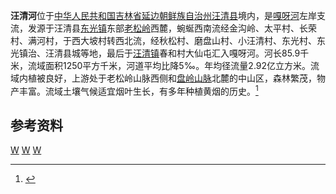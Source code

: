 {{Infobox river
| name               = 汪清河
| name_native        = 
| image              = Map of the Gaya River.jpg
| image_size         = 300px
| image_caption      = 嘎呀河水系示意图
| river_system       = [[图们江|图们江]]流域[[嘎呀河|嘎呀河]]水系
| progression        = 
| source1_location   = [[吉林省|吉林省]][[汪清县|汪清县]][[东光镇_(汪清县)|东光镇]][[老松岭|老松岭]]西麓
| mouth_location     = 吉林省汪清县[[汪清镇|汪清镇]]大仙屯[[嘎呀河|嘎呀河]]
| altitude_difference= 
| basin_size         = 1250 km<sup>2</sup>
| basin_countries    = {{PRC}}
| basin_cities       = 
| basin_landmarks    = 
| basin_population   = 
<!---------------------- PHYSIOGNOMY -->
| length             = 85.9 km
| discharge1_location= 
| discharge1_min     = 
| discharge1_avg     = 
| discharge1_max     = 
<!---------------------- FEATURES -->
| tributaries_left   = 庙沟河
| tributaries_right  = 小汪清河
| waterbodies        = 
| waterfalls         = 
| bridges            = 
| ports              = 
| custom_label       = 
| custom_data        = 
| extra              = 
}}

'''汪清河'''位于[[中华人民共和国|中华人民共和国]][[吉林省|吉林省]][[延边朝鲜族自治州|延边朝鲜族自治州]][[汪清县|汪清县]]境内，是[[嘎呀河|嘎呀河]]左岸支流，发源于汪清县[[东光镇_(汪清县)|东光镇]]东部[[老松岭|老松岭]]西麓，蜿蜒西南流经金沟岭、太平村、长荣村、满河村，于西大坡村转西北流，经秋松村、磨盘山村、小汪清村、东光村、东光镇治、汪清县城等地，最后于[[汪清镇|汪清镇]]春和村大仙屯汇入嘎呀河。河长85.9千米，流域面积1250平方千米，河道平均比降5‰。年均径流量2.92亿立方米。流域内植被良好，上游处于老松岭山脉西侧和[[盘岭山脉|盘岭山脉]]北麓的中山区，森林繁茂，物产丰富。流域土壤气候适宜烟叶生长，有多年种植黄烟的历史。<ref name="中国河湖大典">{{cite book zh |author=《[[中国河湖大典|中国河湖大典]]》编纂委员会 |title=《中国河湖大典·黑龙江、辽河卷》 |format=M |edition=1 |location=北京 |publisher=中国水利水电出版社 |date=2014年4月 |pages=299页 |id= ISBN 978-7-5170-1950-3}}</ref>



==参考资料==
{{reflist}}


[[Category:图们江|W]]
[[Category:吉林河流|W]]
[[Category:汪清县|W]]